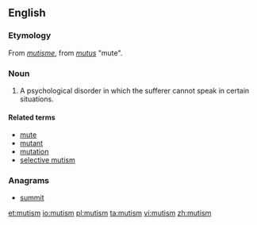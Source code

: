 ==English==

===Etymology===
From {{etyl|fr}} ''[[mutisme]]'', from {{etyl|la}} ''[[mutus]]'' "mute".

===Noun===
{{wikipedia}}
{{en-noun|s|-}}

# A psychological disorder in which the sufferer cannot speak in certain situations.

====Related terms====
* [[mute]]
* [[mutant]]
* [[mutation]]
* [[selective mutism]]

===Anagrams===
* [[summit#English|summit]]

[[et:mutism]]
[[io:mutism]]
[[pl:mutism]]
[[ta:mutism]]
[[vi:mutism]]
[[zh:mutism]]